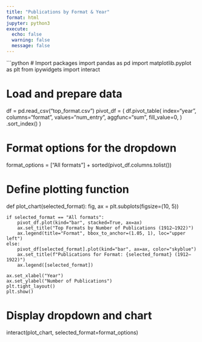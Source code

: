 ```yaml
---
title: "Publications by Format & Year"
format: html
jupyter: python3
execute:
  echo: false
  warning: false
  message: false
---
```


```python
# Import packages
import pandas as pd
import matplotlib.pyplot as plt
from ipywidgets import interact

# Load and prepare data
df = pd.read_csv("top_format.csv")
pivot_df = (
    df.pivot_table(
        index="year",
        columns="format",
        values="num_entry",
        aggfunc="sum",
        fill_value=0,
    )
    .sort_index()
)

# Format options for the dropdown
format_options = ["All formats"] + sorted(pivot_df.columns.tolist())

# Define plotting function
def plot_chart(selected_format):
    fig, ax = plt.subplots(figsize=(10, 5))

    if selected_format == "All formats":
        pivot_df.plot(kind="bar", stacked=True, ax=ax)
        ax.set_title("Top Formats by Number of Publications (1912–1922)")
        ax.legend(title="Format", bbox_to_anchor=(1.05, 1), loc="upper left")
    else:
        pivot_df[selected_format].plot(kind="bar", ax=ax, color="skyblue")
        ax.set_title(f"Publications for Format: {selected_format} (1912–1922)")
        ax.legend([selected_format])

    ax.set_xlabel("Year")
    ax.set_ylabel("Number of Publications")
    plt.tight_layout()
    plt.show()

# Display dropdown and chart
interact(plot_chart, selected_format=format_options)
